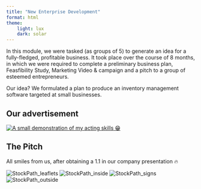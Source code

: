 ```yaml
---
title: "New Enterprise Development"
format: html
theme: 
    light: lux
    dark: solar
---
```


In this module, we were tasked (as groups of 5) to generate an idea for a fully-fledged, profitable business. It took place over the course of 8 months, in which we were required to complete a preliminary business plan, Feasfibility Study, Marketing Video & campaign and a pitch to a group of esteemed entrepreneurs.

Our idea? We formulated a plan to produce an inventory management software targeted at small businesses.




## Our advertisement

[![A small demonstration of my acting skills 😁](https://img.youtube.com/vi/nD09SsHBDSs/hqdefault.jpg)](https://youtu.be/nD09SsHBDSs){target="_blank"}




## The Pitch

All smiles from us, after obtaining a 1.1 in our company presentation 🔥

![StockPath_leaflets](images/StockPath_leaflets.jpg)
![StockPath_inside](images/StockPath_inside.jpeg)
![StockPath_signs](images/StockPath_signs.jpeg)
![StockPath_outside](images/StockPath_outside.jpeg)





